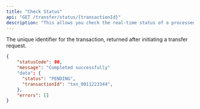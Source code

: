 ```yaml
---
title: "Check Status"
api: "GET /transfer/status/{transactionId}"
description: "This allows you check the real-time status of a processed transaction"
---
```


<ParamField header="requestId" type="string" required />
<ParamField path="transactionId" type="string" required>
  The unique identifier for the transaction, returned after initiating a transfer request.
</ParamField>
<ResponseExample>

```json
{
	"statusCode": 00,
	"message": "Completed successfully"
	"data": {
      "status": "PENDING",
      "transactionId": "txn_0011223344",
    },
	"errors": []
}
```

</ResponseExample>
